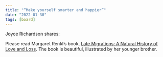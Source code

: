```yaml
---
title: "“Make yourself smarter and happier”"
date: "2022-01-30"
tags: [board]
---
```


Joyce Richardson shares:

Please read Margaret Renkl’s book, [Late Migrations: A Natural History of Love and Loss](https://bookshop.org/books/late-migrations-a-natural-history-of-love-and-loss/9781571313836). The book is beautiful, illustrated by her younger brother.
